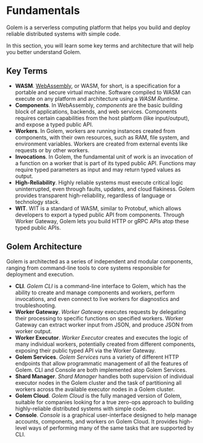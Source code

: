 # Fundamentals

Golem is a serverless computing platform that helps you build and deploy reliable distributed
systems with simple code.

In this section, you will learn some key terms and architecture that will help you better
understand Golem.

## Key Terms

- **WASM**. [WebAssembly](https://webassembly.org/), or WASM, for short, is a specification for a portable and secure
  virtual machine. Software compiled to WASM can execute on any platform and architecture using a _WASM Runtime_.
- **Components**. In WebAssembly, _components_ are the basic building block of applications, backends, and web services.
  Components requires certain capabilities from the host platform (like input/output), and expose a typed public API.
- **Workers**. In Golem, workers are running instances created from components, with their own resources, such as RAM,
  file system, and environment variables. Workers are created from external events like requests or by other workers.
- **Invocations**. In Golem, the fundamental unit of work is an invocation of a function on a worker that is part of
  its typed public API. Functions may require typed parameters as input and may return typed values as output.
- **High-Reliability**. Highly reliable systems must execute critical logic uninterrupted, even through faults,
  updates, and cloud flakiness. Golem provides transparent high-reliability, regardless of language or technology stack.
- **WIT**. WIT is a standard of WASM, similar to Protobuf, which allows developers to export a typed public API from
  components. Through Worker Gateway, Golem lets you build HTTP or gRPC APIs atop these typed public APIs.

## Golem Architecture

Golem is architected as a series of independent and modular components, ranging from command-line tools to core systems
responsible for deployment and execution.

- **CLI**. _Golem CLI_ is a command-line interface to Golem, which has the ability to create and manage components
  and workers, perform invocations, and even connect to live workers for diagnostics and troubleshooting.
- **Worker Gateway**. _Worker Gateway_ executes requests by delegating their processing to specific functions on
  specified workers. Worker Gateway can extract worker input from JSON, and produce JSON from worker output.
- **Worker Executor**. _Worker Executor_ creates and executes the logic of many individual workers, potentially
  created from different components, exposing their public typed API via the Worker Gateway.
- **Golem Services**. _Golem Services_ runs a variety of different HTTP endpoints that allow programmatic management
  of all the features of Golem. CLI and Console are both implemented atop Golem Services.
- **Shard Manager**. _Shard Manager_ handles both supervision of individual executor nodes in the Golem cluster and the
  task of partitioning all workers across the available executor nodes in a Golem cluster.
- **Golem Cloud**. _Golem Cloud_ is the fully managed version of Golem, suitable for companies looking for a true
  zero-ops approach to building highly-reliable distributed systems with simple code.
- **Console**. _Console_ is a graphical user-interface designed to help manage accounts, components, and workers on
  Golem Cloud. It provides high-level ways of performing many of the same tasks that are supported by CLI.
